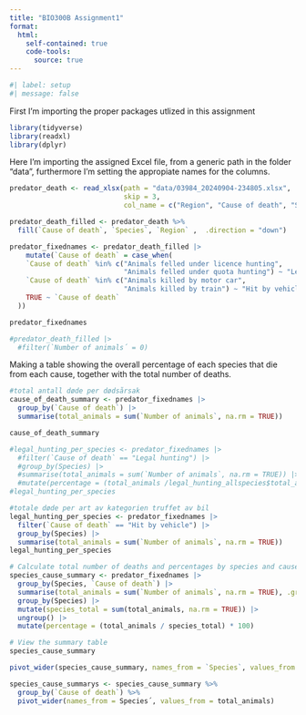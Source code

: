 ```yaml
---
title: "BIO300B Assignment1"
format: 
  html:
    self-contained: true
    code-tools: 
      source: true
---
```

  

```r
#| label: setup
#| message: false

```

First I'm importing the proper packages utlized in this assignment
```r
library(tidyverse)
library(readxl)
library(dplyr)
```

Here I'm importing the assigned Excel file, from a generic path in the folder "data", furthermore I'm setting the appropiate names for the columns. 
```r
predator_death <- read_xlsx(path = "data/03984_20240904-234805.xlsx",
                            skip = 3,
                            col_name = c("Region", "Cause of death", "Species", "Year", "Number of animals"))
```

```r
predator_death_filled <- predator_death %>%
  fill(`Cause of death`, `Species`, `Region` ,  .direction = "down")
```

```r
predator_fixednames <- predator_death_filled |> 
    mutate(`Cause of death` = case_when(
    `Cause of death` %in% c("Animals felled under licence hunting", 
                            "Animals felled under quota hunting") ~ "Legal hunting",
    `Cause of death` %in% c("Animals killed by motor car", 
                            "Animals killed by train") ~ "Hit by vehicle",
    TRUE ~ `Cause of death`  
  ))

predator_fixednames
```



```r
#predator_death_filled |> 
  #filter(`Number of animals´ = 0)
```

Making a table showing the overall percentage of each species that die from each cause, together with the total number of deaths.


```r
#total antall døde per dødsårsak
cause_of_death_summary <- predator_fixednames |>
  group_by(`Cause of death`) |>
  summarise(total_animals = sum(`Number of animals`, na.rm = TRUE))

cause_of_death_summary

```




```r
#legal_hunting_per_species <- predator_fixednames |> 
  #filter(`Cause of death` == "Legal hunting") |>
  #group_by(Species) |> 
  #summarise(total_animals = sum(`Number of animals`, na.rm = TRUE)) |> 
  #mutate(percentage = (total_animals /legal_hunting_allspecies$total_animals)*100)
#legal_hunting_per_species

```

```r
#totale døde per art av kategorien truffet av bil
legal_hunting_per_species <- predator_fixednames |> 
  filter(`Cause of death` == "Hit by vehicle") |>
  group_by(Species) |> 
  summarise(total_animals = sum(`Number of animals`, na.rm = TRUE))
legal_hunting_per_species
```


```r

# Calculate total number of deaths and percentages by species and cause of death
species_cause_summary <- predator_fixednames |> 
  group_by(Species, `Cause of death`) |> 
  summarise(total_animals = sum(`Number of animals`, na.rm = TRUE), .groups = "drop") |>
  group_by(Species) |> 
  mutate(species_total = sum(total_animals, na.rm = TRUE)) |>
  ungroup() |>
  mutate(percentage = (total_animals / species_total) * 100) 

# View the summary table
species_cause_summary

```

```r
pivot_wider(species_cause_summary, names_from = `Species`, values_from = total_animals)


```

```r
species_cause_summarys <- species_cause_summary %>%
  group_by(`Cause of death`) %>%
  pivot_wider(names_from = Species´, values_from = total_animals)

```

